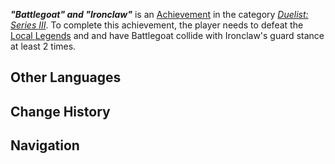 {{Achievement Infobox
|title        = "Battlegoat" and "Ironclaw"
|id           = 82283
|order id     = 2283
|category     = Duelist: Series III
|description  = During the course of completing a single challenge, have Battlegoat's charge collide with Ironclaw's guard stance 2 times.
|requirements = 
|primogems    = 10
|tracking     = 
|topic        = Local Legend;"Battlegoat" and "Ironclaw"
|quest        = 
|hidden       = 
|set          = "Battlegoat" and "Ironclaw" (Achievement)
|tier         = 2
|tiers_total  = 3
}}
'''''"Battlegoat" and "Ironclaw"''''' is an [[Achievement]] in the category ''[[Duelist: Series III]]''. To complete this achievement, the player needs to defeat the [[Local Legend|Local Legends]] {{Enemy|Cacaua Goat|text="Battlegoat" &mdash; Brute Knight of the Iron Hills}} and {{Enemy|Flowfire Bird|text="Ironclaw" &mdash; Apex Bird of the Iron Hills}} and have Battlegoat collide with Ironclaw's guard stance at least 2 times.
<!--
==Gameplay Notes==
<gallery>
Achievement Battlegoat" and "Ironclaw Location.png|Map Location
Achievement Battlegoat" and "Ironclaw Location Context.png|Location Context
</gallery>
-->
==Other Languages==
{{Transclude|"Battlegoat" and "Ironclaw" (Achievement)|Other Languages}}

==Change History==
{{Change History|5.5}}

==Navigation==
{{Achievement Navbox}}